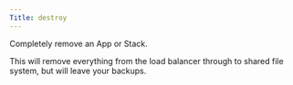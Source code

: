 ```yaml
---
Title: destroy
---
```


Completely remove an App or Stack.

This will remove everything from the load balancer through to shared file system, but will leave your backups.
